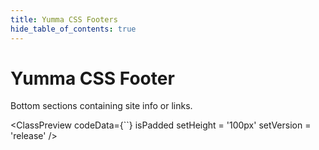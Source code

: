 ```yaml
---
title: Yumma CSS Footers
hide_table_of_contents: true
---
```



# Yumma CSS Footer

Bottom sections containing site info or links.

<ClassPreview
  codeData={``}
  isPadded
  setHeight = '100px'
  setVersion = 'release'
/>